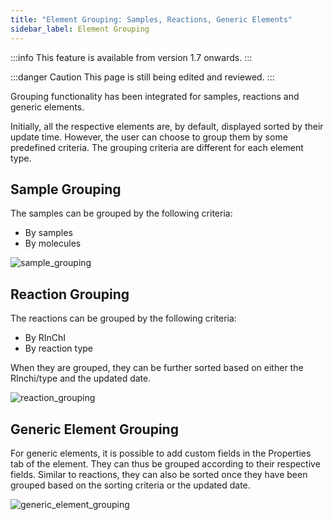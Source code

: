 ```yaml
---
title: "Element Grouping: Samples, Reactions, Generic Elements"
sidebar_label: Element Grouping
---
```


:::info
This feature is available from version 1.7 onwards.
:::

:::danger Caution
This page is still being edited and reviewed.
:::

Grouping functionality has been integrated for samples, reactions and generic elements.

Initially, all the respective elements are, by default, displayed sorted by their update time. However, the user can
choose to group them by some predefined criteria. The grouping criteria are different for each element type.

## Sample Grouping

The samples can be grouped by the following criteria:
- By samples
- By molecules

![sample_grouping](/img/element_grouping/sample_grouping.gif)

## Reaction Grouping

The reactions can be grouped by the following criteria:
- By RInChI
- By reaction type

When they are grouped, they can be further sorted based on either the RInchi/type and the updated date.

![reaction_grouping](/img/element_grouping/reaction_grouping.gif)

## Generic Element Grouping
For generic elements, it is possible to add custom fields in the Properties tab of the element. They can thus be grouped
according to their respective fields. Similar to reactions, they can also be sorted once they have been grouped based on
the sorting criteria or the updated date.

![generic_element_grouping](/img/element_grouping/generic_element_grouping.gif)
